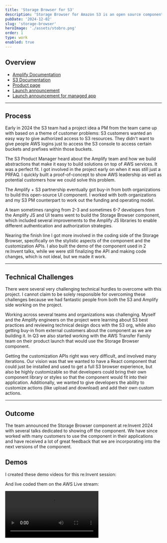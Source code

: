 ```yaml
---
title: 'Storage Browser for S3'
description: 'Storage Browser for Amazon S3 is an open source component you can add to your web applications to provide your end users with a simple interface for data stored in S3. With Storage Browser for S3, you can provide authorized end users access to easily browse, download, upload, copy, and delete data in S3 directly from your own applications.'
pubDate: '2024-12-02'
slug: 'storage-browser'
heroImage: './assets/stobro.png'
order: 1
type: work
enabled: true
---
```



## Overview

* [Amplify Documentation](https://ui.docs.amplify.aws/react/connected-components/storage/storage-browser)
* [S3 Documentation](https://docs.aws.amazon.com/AmazonS3/latest/userguide/storage-browser.html)
* [Product page](https://aws.amazon.com/s3/features/storage-browser/)
* [Launch announcement](https://aws.amazon.com/blogs/aws/connect-users-to-data-through-your-apps-with-storage-browser-for-amazon-s3/)
* [Launch announcement for managed app](https://aws.amazon.com/blogs/aws/announcing-aws-transfer-family-web-apps-for-fully-managed-amazon-s3-file-transfers/)

---

## Process

Early in 2024 the S3 team had a project idea a PM from the team came up with based on a theme of customer problems: S3 customers wanted an easy way to give authorized access to S3 resources. They didn't want to give people AWS logins just to access the S3 console to access certain buckets and prefixes within those buckets. 

The S3 Product Manager heard about the Amplify team and how we build abstractions that make it easy to build solutions on top of AWS services. It was a perfect fit. I got involved in the project early on when it was still just a PRFAQ. I quickly built a proof-of-concept to show AWS leadership as well as potential customers how we could solve this problem. 

The Amplify + S3 partnership eventually got buy-in from both organizations to build this open-source UI component. I worked with both organizations and my S3 PM counterpart to work out the funding and operating model.

A team sometimes ranging from 2-3 and sometimes 6-7 developers from the Amplify JS and UI teams went to build the Storage Browser component, which included several improvements to the Amplify JS libraries to enable different authentication and authorization strategies. 

Nearing the finish line I got more involved in the coding side of the Storage Browser, specifically on the stylistic aspects of the component and the customization APIs. I also built the demo of the component used in 2 re:Invent talks, while we were still finalizing the API and making code changes, which is not ideal, but we made it work. 

---

## Technical Challenges

There were several very challenging technical hurdles to overcome with this project. I cannot claim to be solely responsible for overcoming these challenges because we had fantastic people from both the S3 and Amplify side working on the project. 

Working across several teams and organizations was challenging. Myself and the Amplify engineers on the project were learning about S3 best practices and reviewing technical design docs with the S3 org, while also getting buy-in from external customers about the component as we are building it. In Q3 we also started working with the AWS Transfer Family team on their product launch that would use the Storage Browser component. 

Getting the customization APIs right was very difficult, and involved many iterations. Our vision was that we wanted to have a React component that could just be installed and used to get a full S3 browser experience, but also be highly customizable so that developers could bring their own component library or styles so that the component would fit into their application. Additionally, we wanted to give developers the ability to customize actions (like upload and download) and add their own custom actions. 

---

## Outcome

The team announced the Storage Browser component at re:Invent 2024 with several talks dedicated to showing off the component. We have since worked with many customers to use the component in their applications and have received a lot of great feedback that we are incorporating into the next versions of the component. 

<YouTubeFigure id="UBpX8hCpLAY" />

## Demos

I created these demo videos for this re:Invent session:

<YouTubeFigure id="YZVbSUHHZ5k" title="Live coding on the AWS Live stream" />

And live coded them on the AWS Live stream:

<YouTubeFigure id="o54A_jliO8s" title="Live coding on the AWS Live stream" />


<Video src={Demo1} caption="Setting up the Storage Browser" />

<Video src={Demo2} caption="Styling the Storage Browser" />

<Video src={Demo3} caption="Using a custom layout" />

<Video src={Demo4} caption="Using a custom dialog component" />

<Video src={Demo5} caption="Adding a custom share action" />

<Video src={Demo6} caption="Adding a custom view for the share action" />

